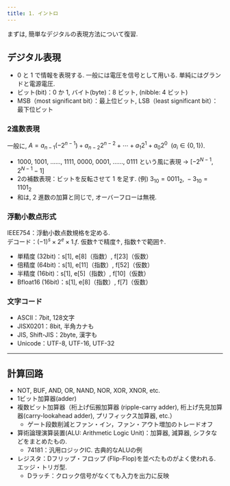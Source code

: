 ```yaml
---
title: 1. イントロ
---
```


まずは, 簡単なデジタルの表現方法について復習. 

## デジタル表現
- 0 と 1 で情報を表現する. 一般には電圧を信号として用いる. 単純にはグランドと電源電圧.
- ビット(bit)：0 か 1, バイト(byte)：8 ビット, (nibble: 4 ビット)
- MSB（most significant bit）：最上位ビット, LSB（least significant bit）：最下位ビット

### 2進数表現
一般に, $A = a_{n-1} (-2^{n-1}) + a_{n-2} 2^{n-2} + \cdots + a_1 2^1 + a_0 2^0~~(a_i \in \{0, 1\})$.
- 1000, 1001, ……, 1111, 0000, 0001, ……, 0111 という風に表現 → $[-2^{N-1}, 2^{N-1}-1]$
- 2の補数表現：ビットを反転させて 1 を足す. (例) $3_{10} = 0011_{2},~-3_{10} = 1101_{2}$
- 和は, 2 進数の加算と同じで, オーバーフローは無視.

### 浮動小数点形式
IEEE754：浮動小数点数規格を定める.  
デコード：$(-1)^s \times 2^{e} \times 1.f$. 仮数↑で精度↑, 指数↑で範囲↑.

- 単精度 (32bit)：s[1], e[8]（指数）, f[23]（仮数）
- 倍精度 (64bit)：s[1], e[11]（指数）, f[52]（仮数）
- 半精度 (16bit)：s[1], e[5]（指数）, f[10]（仮数）
- Bfloat16 (16bit)：s[1], e[8]（指数）, f[7]（仮数）

### 文字コード
- ASCII：7bit, 128文字
- JISX0201：8bit, 半角カナも
- JIS, Shift-JIS：2byte, 漢字も
- Unicode：UTF-8, UTF-16, UTF-32

---
## 計算回路
- NOT, BUF, AND, OR, NAND, NOR, XOR, XNOR, etc.
- 1ビット加算器(adder)
- 複数ビット加算器（桁上げ伝搬加算器 (ripple-carry adder), 桁上げ先見加算器(carry-lookahead adder), プリフィックス加算器, etc.）
    - ゲート段数削減とファン・イン，ファン・アウト増加のトレードオフ
- 算術論理演算装置(ALU: Arithmetic Logic Unit)：加算器, 減算器, シフタなどをまとめたもの.
    - 74181：汎用ロジックIC. 古典的なALUの例
- レジスタ：Dフリップ・フロップ (Flip-Flop)を並べたものがよく使われる. エッジ・トリガ型.
    - Dラッチ：クロック信号がなくても入力を出力に反映